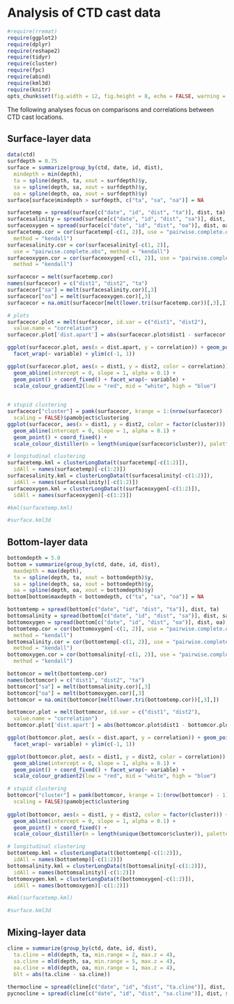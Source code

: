 # Analysis of CTD cast data

```{r include = FALSE}
#require(rremat)
require(ggplot2)
require(dplyr)
require(reshape2)
require(tidyr)
require(cluster)
require(fpc)
require(abind)
require(kml3d)
require(knitr)
opts_chunk$set(fig.width = 12, fig.height = 8, echo = FALSE, warning = FALSE)
```

The following analyses focus on comparisons and correlations between CTD cast 
locations.

## Surface-layer data

```{r get-surface}
data(ctd)
surfdepth = 0.75
surface = summarize(group_by(ctd, date, id, dist), 
  mindepth = min(depth),
  ta = spline(depth, ta, xout = surfdepth)$y,
  sa = spline(depth, sa, xout = surfdepth)$y,
  oa = spline(depth, oa, xout = surfdepth)$y) 
surface[surface$mindepth > surfdepth, c("ta", "sa", "oa")] = NA 

surfacetemp = spread(surface[c("date", "id", "dist", "ta")], dist, ta)
surfacesalinity = spread(surface[c("date", "id", "dist", "sa")], dist, sa)
surfaceoxygen = spread(surface[c("date", "id", "dist", "oa")], dist, oa)
surfacetemp.cor = cor(surfacetemp[-c(1, 2)], use = "pairwise.complete.obs", 
  method = "kendall")
surfacesalinity.cor = cor(surfacesalinity[-c(1, 2)], 
  use = "pairwise.complete.obs", method = "kendall")
surfaceoxygen.cor = cor(surfaceoxygen[-c(1, 2)], use = "pairwise.complete.obs", 
  method = "kendall")

surfacecor = melt(surfacetemp.cor)
names(surfacecor) = c("dist1", "dist2", "ta")
surfacecor["sa"] = melt(surfacesalinity.cor)[,3]
surfacecor["oa"] = melt(surfaceoxygen.cor)[,3]
surfacecor = na.omit(surfacecor[melt(lower.tri(surfacetemp.cor))[,3],])

# plots
surfacecor.plot = melt(surfacecor, id.var = c("dist1", "dist2"), 
  value.name = "correlation")
surfacecor.plot['dist.apart'] = abs(surfacecor.plot$dist1 - surfacecor.plot$dist2)

ggplot(surfacecor.plot, aes(x = dist.apart, y = correlation)) + geom_point() + 
  facet_wrap(~ variable) + ylim(c(-1, 1))

ggplot(surfacecor.plot, aes(x = dist1, y = dist2, color = correlation)) + 
  geom_abline(intercept = 0, slope = 1, alpha = 0.1) + 
  geom_point() + coord_fixed() + facet_wrap(~ variable) +   
  scale_colour_gradient2(low = "red", mid = "white", high = "blue")

  
# stupid clustering
surfacecor["cluster"] = pamk(surfacecor, krange = 1:(nrow(surfacecor) - 1), 
  scaling = FALSE)$pamobject$clustering
ggplot(surfacecor, aes(x = dist1, y = dist2, color = factor(cluster))) + 
  geom_abline(intercept = 0, slope = 1, alpha = 0.1) + 
  geom_point() + coord_fixed() +   
  scale_colour_distiller(n = length(unique(surfacecor$cluster)), palette = "Set1")  

# longitudinal clustering
surfacetemp.kml = clusterLongData(t(surfacetemp[-c(1:2)]), 
  idAll = names(surfacetemp)[-c(1:2)])
surfacesalinity.kml = clusterLongData(t(surfacesalinity[-c(1:2)]), 
  idAll = names(surfacesalinity)[-c(1:2)])
surfaceoxygen.kml = clusterLongData(t(surfaceoxygen[-c(1:2)]), 
  idAll = names(surfaceoxygen)[-c(1:2)])

#kml(surfacetemp.kml)

#surface.kml3d

```

## Bottom-layer data
  
```{r get-bottom}
bottomdepth = 5.0
bottom = summarize(group_by(ctd, date, id, dist), 
  maxdepth = max(depth),
  ta = spline(depth, ta, xout = bottomdepth)$y,
  sa = spline(depth, sa, xout = bottomdepth)$y,
  oa = spline(depth, oa, xout = bottomdepth)$y)  
bottom[bottom$maxdepth < bottomdepth, c("ta", "sa", "oa")] = NA

bottomtemp = spread(bottom[c("date", "id", "dist", "ta")], dist, ta)
bottomsalinity = spread(bottom[c("date", "id", "dist", "sa")], dist, sa)
bottomoxygen = spread(bottom[c("date", "id", "dist", "oa")], dist, oa)
bottomtemp.cor = cor(bottomoxygen[-c(1, 2)], use = "pairwise.complete.obs", 
  method = "kendall")
bottomsalinity.cor = cor(bottomtemp[-c(1, 2)], use = "pairwise.complete.obs", 
  method = "kendall")
bottomoxygen.cor = cor(bottomsalinity[-c(1, 2)], use = "pairwise.complete.obs", 
  method = "kendall")

bottomcor = melt(bottomtemp.cor)
names(bottomcor) = c("dist1", "dist2", "ta")
bottomcor["sa"] = melt(bottomsalinity.cor)[,3]
bottomcor["oa"] = melt(bottomoxygen.cor)[,3]
bottomcor = na.omit(bottomcor[melt(lower.tri(bottomtemp.cor))[,3],])

bottomcor.plot = melt(bottomcor, id.var = c("dist1", "dist2"), 
  value.name = "correlation")
bottomcor.plot['dist.apart'] = abs(bottomcor.plot$dist1 - bottomcor.plot$dist2)

ggplot(bottomcor.plot, aes(x = dist.apart, y = correlation)) + geom_point() + 
  facet_wrap(~ variable) + ylim(c(-1, 1))

ggplot(bottomcor.plot, aes(x = dist1, y = dist2, color = correlation)) + 
  geom_abline(intercept = 0, slope = 1, alpha = 0.1) + 
  geom_point() + coord_fixed() + facet_wrap(~ variable) + 
  scale_colour_gradient2(low = "red", mid = "white", high = "blue") 

# stupid clustering
bottomcor["cluster"] = pamk(bottomcor, krange = 1:(nrow(bottomcor) - 1), 
  scaling = FALSE)$pamobject$clustering
  
ggplot(bottomcor, aes(x = dist1, y = dist2, color = factor(cluster))) + 
  geom_abline(intercept = 0, slope = 1, alpha = 0.1) + 
  geom_point() + coord_fixed() +   
  scale_colour_distiller(n = length(unique(bottomcor$cluster)), palette = "Set1")  

# longitudinal clustering
bottomtemp.kml = clusterLongData(t(bottomtemp[-c(1:2)]), 
  idAll = names(bottomtemp)[-c(1:2)])
bottomsalinity.kml = clusterLongData(t(bottomsalinity[-c(1:2)]), 
  idAll = names(bottomsalinity)[-c(1:2)])
bottomoxygen.kml = clusterLongData(t(bottomoxygen[-c(1:2)]), 
  idAll = names(bottomoxygen)[-c(1:2)])

#kml(surfacetemp.kml)

#surface.kml3d

```
  
## Mixing-layer data  

```{r get-clines}
cline = summarize(group_by(ctd, date, id, dist),
  ta.cline = mld(depth, ta, min.range = 2, max.z = 4),  
  sa.cline = mld(depth, sa, min.range = 5, max.z = 4),
  oa.cline = mld(depth, oa, min.range = 1, max.z = 4),
  blt = abs(ta.cline - sa.cline))
    
thermocline = spread(cline[c("date", "id", "dist", "ta.cline")], dist, ta.cline)
pycnocline = spread(cline[c("date", "id", "dist", "sa.cline")], dist, sa.cline)
```

